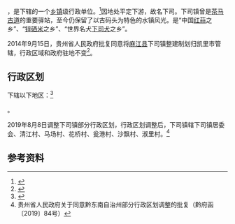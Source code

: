 {{中国乡级行政区|52/26/01/108/000
| 政府驻地 = 清江村
}}

'''{{PAGENAMEBASE}}'''，是{{PRC admin/fullname|52/26/01/108/000|3}}下辖的一个[[乡镇|乡镇]]级行政单位。<ref>{{PRC admin/ref sgc|{{PRC admin/parent|52/26/01/108/000}}}}</ref>因地处平定下游，故名下司。下司镇曾是[[茶马古道|茶马古道]]的重要驿站，至今仍保留了以古码头为特色的水镇风光。是“中国[[红蒜|红蒜]]之乡”、“[[锌硒米|锌硒米]]之乡”、“世界名犬[[下司犬|下司犬]]之乡”。

2014年9月15日，贵州省人民政府批复同意将[[麻江县|麻江县]]下司镇整建制划归凯里市管辖，行政区域和政府驻地不变<ref>{{Cite web |url=http://gzsrmzfgb.gzgov.gov.cn/show.aspx?id=11741 |title=省人民政府关于同意将麻江县下司镇、碧波镇行政区域划归凯里市管辖的批复（黔府函〔2014〕184号） |access-date=2017-09-06 |archive-url=https://web.archive.org/web/20170906230232/http://gzsrmzfgb.gzgov.gov.cn/show.aspx?id=11741 |archive-date=2017-09-06 |dead-url=yes }}</ref>。

== 行政区划 ==

{{PAGENAMEBASE}}下辖以下地区：<ref>{{PRC admin/ref sgc|52/26/01/108/000}}</ref>

{{PRC admin/children|52/26/01/108/000}}。

2019年8月8日调整下司镇部分行政区划，行政区划调整后，下司镇辖下司镇居委会、清江村、马场村、花桥村、瓮港村、沙飘村、淑里村。<ref>贵州省人民政府关于同意黔东南自治州部分行政区划调整的批复（黔府函〔2019〕84号）</ref>

== 参考资料 ==

{{reflist}}

{{PRC admin/navcat|52/26/01/108/000}}